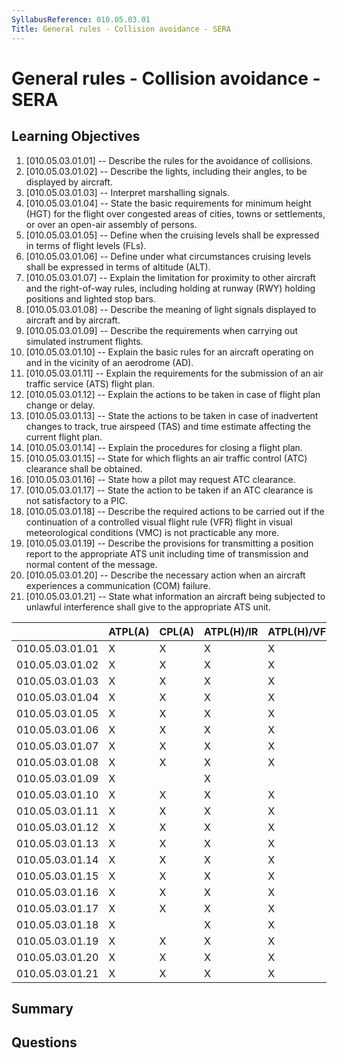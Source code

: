 ```yaml
---
SyllabusReference: 010.05.03.01
Title: General rules - Collision avoidance - SERA
---
```


# General rules - Collision avoidance - SERA

## Learning Objectives

1. [010.05.03.01.01] -- Describe the rules for the avoidance of collisions.
2. [010.05.03.01.02] -- Describe the lights, including their angles, to be
   displayed by aircraft.
3. [010.05.03.01.03] -- Interpret marshalling signals.
4. [010.05.03.01.04] -- State the basic requirements for minimum height (HGT)
   for the flight over congested areas of cities, towns or settlements, or over
   an open-air assembly of persons.
5. [010.05.03.01.05] -- Define when the cruising levels shall be expressed in
   terms of flight levels (FLs).
6. [010.05.03.01.06] -- Define under what circumstances cruising levels shall be
   expressed in terms of altitude (ALT).
7. [010.05.03.01.07] -- Explain the limitation for proximity to other aircraft
   and the right-of-way rules, including holding at runway (RWY) holding
   positions and lighted stop bars.
8. [010.05.03.01.08] -- Describe the meaning of light signals displayed to
   aircraft and by aircraft.
9. [010.05.03.01.09] -- Describe the requirements when carrying out simulated
   instrument flights.
10. [010.05.03.01.10] -- Explain the basic rules for an aircraft operating on
    and in the vicinity of an aerodrome (AD).
11. [010.05.03.01.11] -- Explain the requirements for the submission of an air
    traffic service (ATS) flight plan.
12. [010.05.03.01.12] -- Explain the actions to be taken in case of flight plan
    change or delay.
13. [010.05.03.01.13] -- State the actions to be taken in case of inadvertent
    changes to track, true airspeed (TAS) and time estimate affecting the
    current flight plan.
14. [010.05.03.01.14] -- Explain the procedures for closing a flight plan.
15. [010.05.03.01.15] -- State for which flights an air traffic control (ATC)
    clearance shall be obtained.
16. [010.05.03.01.16] -- State how a pilot may request ATC clearance.
17. [010.05.03.01.17] -- State the action to be taken if an ATC clearance is not
    satisfactory to a PIC.
18. [010.05.03.01.18] -- Describe the required actions to be carried out if the
    continuation of a controlled visual flight rule (VFR) flight in visual
    meteorological conditions (VMC) is not practicable any more.
19. [010.05.03.01.19] -- Describe the provisions for transmitting a position
    report to the appropriate ATS unit including time of transmission and normal
    content of the message.
20. [010.05.03.01.20] -- Describe the necessary action when an aircraft
    experiences a communication (COM) failure.
21. [010.05.03.01.21] -- State what information an aircraft being subjected to
    unlawful interference shall give to the appropriate ATS unit.

|                 | ATPL(A) | CPL(A) | ATPL(H)/IR | ATPL(H)/VFR | CPL(H) | IR  | CBIR(A) |
| --------------- | ------- | ------ | ---------- | ----------- | ------ | --- | ------- |
| 010.05.03.01.01 | X       | X      | X          | X           | X      |     |         |
| 010.05.03.01.02 | X       | X      | X          | X           | X      |     |         |
| 010.05.03.01.03 | X       | X      | X          | X           | X      |     |         |
| 010.05.03.01.04 | X       | X      | X          | X           | X      |     |         |
| 010.05.03.01.05 | X       | X      | X          | X           | X      |     |         |
| 010.05.03.01.06 | X       | X      | X          | X           | X      |     |         |
| 010.05.03.01.07 | X       | X      | X          | X           | X      |     |         |
| 010.05.03.01.08 | X       | X      | X          | X           | X      |     |         |
| 010.05.03.01.09 | X       |        | X          |             |        | X   | X       |
| 010.05.03.01.10 | X       | X      | X          | X           | X      |     |         |
| 010.05.03.01.11 | X       | X      | X          | X           | X      |     |         |
| 010.05.03.01.12 | X       | X      | X          | X           | X      | X   |         |
| 010.05.03.01.13 | X       | X      | X          | X           | X      | X   |         |
| 010.05.03.01.14 | X       | X      | X          | X           | X      |     |         |
| 010.05.03.01.15 | X       | X      | X          | X           | X      |     |         |
| 010.05.03.01.16 | X       | X      | X          | X           | X      |     |         |
| 010.05.03.01.17 | X       | X      | X          | X           | X      |     |         |
| 010.05.03.01.18 | X       |        | X          | X           |        | X   | X       |
| 010.05.03.01.19 | X       | X      | X          | X           | X      | X   | X       |
| 010.05.03.01.20 | X       | X      | X          | X           | X      | X   | X       |
| 010.05.03.01.21 | X       | X      | X          | X           | X      | X   |         |

## Summary

## Questions

